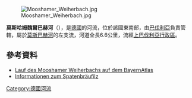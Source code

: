 {{Coord|47.891946|N|11.490655|E|display=title}}
[[Image:Mooshamer_Weiherbach.jpg|right]]

'''莫斯哈姆魏爾巴赫河'''（{{lang-de|Mooshamer Weiherbach}}），是[[德國|德國]]的河流，位於該國東南部，由[[巴伐利亞|巴伐利亞]]負責管轄，屬於[[莫斯巴赫河_(伊薩爾河支流)|莫斯巴赫河]]的左支流，河道全長6.6公里，流經[[上巴伐利亞行政區|上巴伐利亞行政區]]。

==參考資料==
* [http://geoportal.bayern.de/bayernatlas/default?lon=4465389.0&lat=5307045.0&zoom=9&base=951 Lauf des Mooshamer Weiherbachs auf dem BayernAtlas]
* [http://bad-toelz.lbv.de/unsere-arbeit/pflegeflaechen/spatenbraeufilz.html Informationen zum Spatenbräufilz] {{Wayback|url=http://bad-toelz.lbv.de/unsere-arbeit/pflegeflaechen/spatenbraeufilz.html |date=20160529145025 }}

{{Germany-geo-stub}}
[[Category:德國河流|Category:德國河流]]